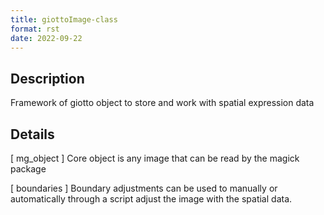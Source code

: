 ```yaml
--- 
title: giottoImage-class 
format: rst 
date: 2022-09-22 
--- 
```


## Description

Framework of giotto object to store and work with spatial expression data


## Details

[ mg_object ] Core object is any image that can be read by the magick package
 
 [ boundaries ] Boundary adjustments can be used to manually or
 automatically through a script adjust the image with the spatial data.


